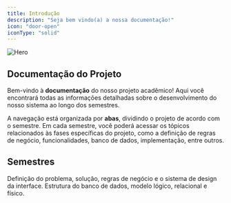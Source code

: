 ```yaml
---
title: Introdução
description: "Seja bem vindo(a) a nossa documentação!"
icon: "door-open"
iconType: "solid"
---
```


<img src='/public/images/hero.svg' alt='Hero' />

## Documentação do Projeto

Bem-vindo à **documentação** do nosso projeto acadêmico! Aqui você encontrará todas as informações detalhadas sobre o desenvolvimento do nosso sistema ao longo dos semestres.

A navegação está organizada por **abas**, dividindo o projeto de acordo com o semestre. Em cada semestre, você poderá acessar os tópicos relacionados às fases específicas do projeto, como a definição de regras de negócio, funcionalidades, banco de dados, implementação, entre outros.

## Semestres

<CardGroup cols={2}>
    <Card title='1° - Funcionalidades e interface' icon='pen-nib' href='/modelo/introducao'>
        Definição do problema, solução, regras de negócio e o sistema de design da interface.
    </Card>
    <Card title='2° - Banco de dados' icon='database' href='/bancodedados/introducao'>
        Estrutura do banco de dados, modelo lógico, relacional e físico.
    </Card>
</CardGroup>

